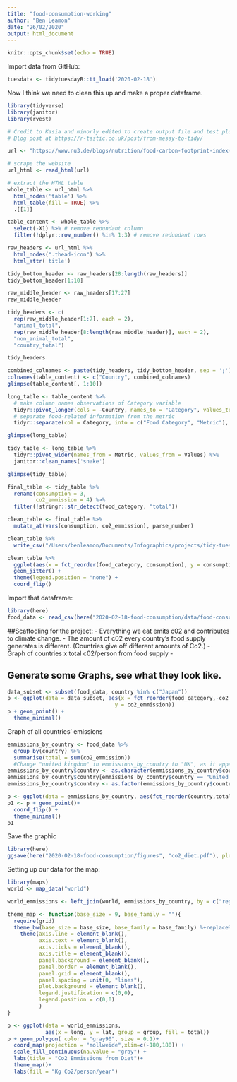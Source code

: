```yaml
---
title: "food-consumption-working"
author: "Ben Leamon"
date: "26/02/2020"
output: html_document
---
```


```r
knitr::opts_chunk$set(echo = TRUE)
```

Import data from GitHub: 
```r
tuesdata <- tidytuesdayR::tt_load('2020-02-18')
```
Now I think we need to clean this up and make a proper dataframe. 
```r
library(tidyverse)
library(janitor)
library(rvest)

# Credit to Kasia and minorly edited to create output file and test plot
# Blog post at https://r-tastic.co.uk/post/from-messy-to-tidy/

url <- "https://www.nu3.de/blogs/nutrition/food-carbon-footprint-index-2018"

# scrape the website
url_html <- read_html(url)

# extract the HTML table
whole_table <- url_html %>% 
  html_nodes('table') %>%
  html_table(fill = TRUE) %>%
  .[[1]]

table_content <- whole_table %>%
  select(-X1) %>% # remove redundant column
  filter(!dplyr::row_number() %in% 1:3) # remove redundant rows

raw_headers <- url_html %>%
  html_nodes(".thead-icon") %>%
  html_attr('title')

tidy_bottom_header <- raw_headers[28:length(raw_headers)]
tidy_bottom_header[1:10]

raw_middle_header <- raw_headers[17:27]
raw_middle_header

tidy_headers <- c(
  rep(raw_middle_header[1:7], each = 2),
  "animal_total",
  rep(raw_middle_header[8:length(raw_middle_header)], each = 2),
  "non_animal_total",
  "country_total")

tidy_headers

combined_colnames <- paste(tidy_headers, tidy_bottom_header, sep = ';')
colnames(table_content) <- c("Country", combined_colnames)
glimpse(table_content[, 1:10])

long_table <- table_content %>%
  # make column names observations of Category variable
  tidyr::pivot_longer(cols = -Country, names_to = "Category", values_to = "Values") %>%
  # separate food-related information from the metric
  tidyr::separate(col = Category, into = c("Food Category", "Metric"), sep = ';')

glimpse(long_table)

tidy_table <- long_table %>%
  tidyr::pivot_wider(names_from = Metric, values_from = Values) %>%
  janitor::clean_names('snake')

glimpse(tidy_table)

final_table <- tidy_table %>%
  rename(consumption = 3,
         co2_emmission = 4) %>%
  filter(!stringr::str_detect(food_category, "total"))

clean_table <- final_table %>% 
  mutate_at(vars(consumption, co2_emmission), parse_number)

clean_table %>% 
  write_csv("/Users/benleamon/Documents/Infographics/projects/tidy-tuesday/2020-02-18-food-consumption/data/food-consumption-data.csv")

clean_table %>% 
  ggplot(aes(x = fct_reorder(food_category, consumption), y = consumption, color = country)) +
  geom_jitter() +
  theme(legend.position = "none") +
  coord_flip()

```
Import that dataframe: 
```r
library(here)
food_data <- read_csv(here("2020-02-18-food-consumption/data/food-consumption-data.csv"))
```

##Scaffodling for the project: 
- Everything we eat emits c02 and contributes to climate change.
- The amount of c02 every country's food supply generates is different. (Countries give off different amounts of Co2.)
- Graph of countries x total c02/person from food supply 
- 

## Generate some Graphs, see what they look like.
```r
data_subset <- subset(food_data, country %in% c("Japan"))
p <- ggplot(data = data_subset, aes(x = fct_reorder(food_category,-co2_emmission),
                                  y = co2_emmission))
p + geom_point() + 
  theme_minimal()
```

Graph of all countries' emissions 
```r
emmissions_by_country <- food_data %>%
  group_by(country) %>%
  summarise(total = sum(co2_emmission))
  #Change "united kingdom" in emmissions_by_country to "UK", as it appears in world.
emmissions_by_country$country <- as.character(emmissions_by_country$country)
emmissions_by_country$country[emmissions_by_country$country == "United Kingdom"] <- "UK"
emmissions_by_country$country <- as.factor(emmissions_by_country$country)

p <- ggplot(data = emmissions_by_country, aes(fct_reorder(country,total),total))
p1 <- p + geom_point()+
  coord_flip() + 
  theme_minimal()
p1
```


Save the graphic
```r
library(here)
ggsave(here("2020-02-18-food-consumption/figures", "co2_diet.pdf"), plot = p1, height = 15, width = 8)

```


Setting up our data for the map: 
```r
library(maps)
world <- map_data("world")

world_emmissions <- left_join(world, emmissions_by_country, by = c("region" = "country"))
```

```r
theme_map <- function(base_size = 9, base_family = ""){
  require(grid)
  theme_bw(base_size = base_size, base_family = base_family) %+replace%
    theme(axis.line = element_blank(),
          axis.text = element_blank(),
          axis.ticks = element_blank(),
          axis.title = element_blank(),
          panel.background = element_blank(),
          panel.border = element_blank(),
          panel.grid = element_blank(),
          panel.spacing = unit(0, "lines"),
          plot.background = element_blank(),
          legend.justification = c(0,0),
          legend.position = c(0,0)
          )
}
```


```r
p <- ggplot(data = world_emmissions, 
            aes(x = long, y = lat, group = group, fill = total))
p + geom_polygon( color = "gray90", size = 0.1)+ 
  coord_map(projection = "mollweide",xlim=c(-180,180)) +
  scale_fill_continuous(na.value = "gray") + 
  labs(title = "Co2 Emmissions from Diet")+
  theme_map()+
  labs(fill = "Kg Co2/person/year")
```

